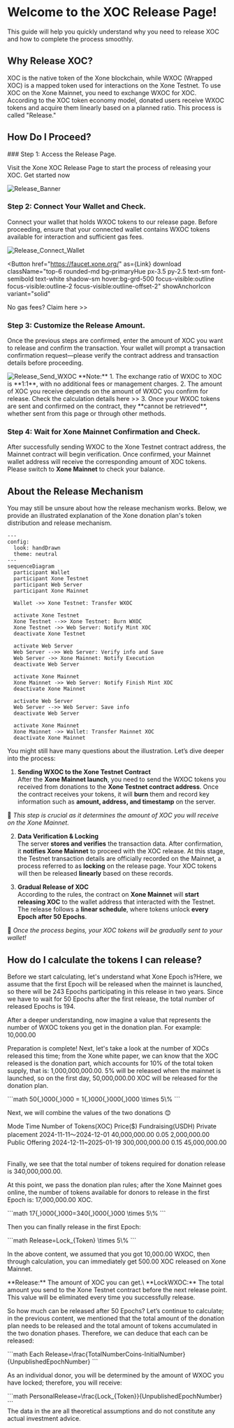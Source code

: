 

# Welcome to the XOC Release Page!

This guide will help you quickly understand why you need to release XOC and how to complete the process smoothly.

## Why Release XOC?

XOC is the native token of the Xone blockchain, while WXOC (Wrapped XOC) is a mapped token used for interactions on the Xone Testnet. To use XOC on the Xone Mainnet, you need to exchange WXOC for XOC. According to the XOC token economy model, donated users receive WXOC tokens and acquire them linearly based on a planned ratio. This process is called "Release."

## How Do I Proceed?  

<Steps>
### Step 1: Access the Release Page.

Visit the Xone XOC Release Page to start the process of releasing your XOC. <Link className='text-primaryHue' isExternal showAnchorIcon href="https://xone.org/release">Get started now</Link>

<Image src="/images/Release_Banner.png" alt="Release_Banner" width={1200} height={800} layout="responsive" />

### Step 2: Connect Your Wallet and Check.

Connect your wallet that holds WXOC tokens to our release page. Before proceeding, ensure that your connected wallet contains WXOC tokens available for interaction and sufficient gas fees.

<Image src="/images/Release_Connect_Wallet.png" alt="Release_Connect_Wallet" width={1200} height={800} layout="responsive" />

<Button
  href="https://faucet.xone.org/"
  as={Link}
  download
  className="top-6 rounded-md bg-primaryHue px-3.5 py-2.5 text-sm font-semibold text-white shadow-sm hover:bg-grd-500 focus-visible:outline focus-visible:outline-2 focus-visible:outline-offset-2"
  showAnchorIcon
  variant="solid"
>
  No gas fees? Claim here >>
</Button>

### Step 3: Customize the Release Amount.

Once the previous steps are confirmed, enter the amount of XOC you want to release and confirm the transaction. Your wallet will prompt a transaction confirmation request—please verify the contract address and transaction details before proceeding.

<Image src="/images/Release_Send_WXOC.png" alt="Release_Send_WXOC" width={1200} height={800} layout="responsive" />

<Callout type="warning" emoji="⚠️">
  **Note:**  
  1. The exchange ratio of WXOC to XOC is **1:1**, with no additional fees or management charges.  
  2. The amount of XOC you receive depends on the amount of WXOC you confirm for release. <Link className='text-primaryHue' showAnchorIcon href="/study/release#how-do-i-calculate-the-tokens-i-can-release">Check the calculation details here >></Link>
  3. Once your WXOC tokens are sent and confirmed on the contract, they **cannot be retrieved**, whether sent from this page or through other methods.
</Callout>

### Step 4: Wait for Xone Mainnet Confirmation and Check.

After successfully sending WXOC to the Xone Testnet contract address, the Mainnet contract will begin verification. Once confirmed, your Mainnet wallet address will receive the corresponding amount of XOC tokens. Please switch to **Xone Mainnet** to check your balance.

</Steps>

## About the Release Mechanism

You may still be unsure about how the release mechanism works. Below, we provide an illustrated explanation of the Xone donation plan's token distribution and release mechanism.

```mermaid
---
config:
  look: handDrawn
  theme: neutral
---
sequenceDiagram
  participant Wallet
  participant Xone Testnet
  participant Web Server
  participant Xone Mainnet

  Wallet ->> Xone Testnet: Transfer WXOC

  activate Xone Testnet
  Xone Testnet -->> Xone Testnet: Burn WXOC
  Xone Testnet ->> Web Server: Notify Mint XOC
  deactivate Xone Testnet

  activate Web Server
  Web Server -->> Web Server: Verify info and Save
  Web Server ->> Xone Mainnet: Notify Execution
  deactivate Web Server

  activate Xone Mainnet
  Xone Mainnet ->> Web Server: Notify Finish Mint XOC
  deactivate Xone Mainnet

  activate Web Server
  Web Server -->> Web Server: Save info
  deactivate Web Server

  activate Xone Mainnet
  Xone Mainnet ->> Wallet: Transfer Mainnet XOC
  deactivate Xone Mainnet

```

You might still have many questions about the illustration. Let’s dive deeper into the process:  

1. **Sending WXOC to the Xone Testnet Contract**  
  After the **Xone Mainnet launch**, you need to send the WXOC tokens you received from donations to the **Xone Testnet contract address**. Once the contract receives your tokens, it will **burn** them and record key information such as **amount, address, and timestamp** on the server.  

  🚨 *This step is crucial as it determines the amount of XOC you will receive on the Xone Mainnet.*  

2. **Data Verification & Locking**  
  The server **stores and verifies** the transaction data. After confirmation, it **notifies Xone Mainnet** to proceed with the XOC release. At this stage, the Testnet transaction details are officially recorded on the Mainnet, a process referred to as **locking** on the release page. Your XOC tokens will then be released **linearly** based on these records.  

3. **Gradual Release of XOC**  
  According to the rules, the contract on **Xone Mainnet** will **start releasing XOC** to the wallet address that interacted with the Testnet. The release follows a **linear schedule**, where tokens unlock **every Epoch after 50 Epochs**.  
  
  🎉 *Once the process begins, your XOC tokens will be gradually sent to your wallet!*

## How do I calculate the tokens I can release?

Before we start calculating, let's understand <Link className='text-primaryHue' showAnchorIcon href="/study/epoch">what Xone Epoch is?</Link>Here, we assume that the first Epoch will be released when the mainnet is launched, so there will be 243 Epochs participating in this release in two years. Since we have to wait for 50 Epochs after the first release, the total number of released Epochs is 194.

After a deeper understanding, now imagine a value that represents the number of WXOC tokens you get in the donation plan. For example: 10,000.00

Preparation is complete! Next, let's take a look at the number of XOCs released this time; from the <Link className='text-primaryHue' showAnchorIcon href="/study/wiki">Xone white paper</Link>, we can know that the XOC released is the donation part, which accounts for 10% of the total token supply, that is: 1,000,000,000.00. 5% will be released when the mainnet is launched, so on the first day, 50,000,000.00 XOC will be released for the donation plan.

<div className="overflow-x-auto">
```math
50{,}000{,}000 = 1{,}000{,}000{,}000 \times 5\%
```
</div>

Next, we will combine the values ​​of the two donations 😊

<div className="overflow-x-auto">
  <Table key={new Date().getTime()} removeWrapper aria-label="XOC Fundraising Table" className="mt-2">
    <TableHeader>
      <TableColumn key="mode">Mode</TableColumn>
      <TableColumn key="time">Time</TableColumn>
      <TableColumn key="tokens">Number of Tokens(XOC)</TableColumn>
      <TableColumn key="price">Price<span>($)</span></TableColumn>
      <TableColumn key="fundraising">Fundraising(USDH)</TableColumn>
    </TableHeader>
    <TableBody>
      <TableRow key="1">
        <TableCell>Private placement</TableCell>
        <TableCell>2024-11-11～2024-12-01</TableCell>
        <TableCell>40,000,000.00</TableCell>
        <TableCell>0.05</TableCell>
        <TableCell>2,000,000.00</TableCell>
      </TableRow>
      <TableRow key="2">
        <TableCell>Public Offering</TableCell>
        <TableCell>2024-12-11~2025-01-19</TableCell>
        <TableCell>300,000,000.00</TableCell>
        <TableCell>0.15</TableCell>
        <TableCell>45,000,000.00</TableCell>
      </TableRow>
    </TableBody>
  </Table>
</div>

Finally, we see that the total number of tokens required for donation release is 340,000,000.00.

At this point, we pass the donation plan rules; after the Xone Mainnet goes online, the number of tokens available for donors to release in the first Epoch is: 17,000,000.00 XOC.

<div className="overflow-x-auto">
```math
17{,}000{,}000=340{,}000{,}000 \times 5\%
```
</div>

Then you can finally release in the first Epoch:

<div className="overflow-x-auto">
```math
Release=Lock_{Token} \times 5\%
```
</div>

In the above content, we assumed that you got 10,000.00 WXOC, then through calculation, you can immediately get 500.00 XOC released on Xone Mainnet.

<Callout type="warning" emoji="⚠️">
  **Release:** The amount of XOC you can get.\
  **LockWXOC:** The total amount you send to the Xone Testnet contract before the next release point. This value will be eliminated every time you successfully release.
</Callout>

So how much can be released after 50 Epochs? Let’s continue to calculate; in the previous content, we mentioned that the total amount of the donation plan needs to be released and the total amount of tokens accumulated in the two donation phases. Therefore, we can deduce that each can be released:

<div className="overflow-x-auto">
```math
Each Release=\frac{TotalNumberCoins-InitialNumber}{UnpublishedEpochNumber}
```
</div>

As an individual donor, you will be determined by the amount of WXOC you have locked; therefore, you will receive:

<div className="overflow-x-auto">
```math
PersonalRelease=\frac{Lock_{Token}}{UnpublishedEpochNumber}
```
</div>

<Callout type="warning" emoji="⚠️">
  The data in the are all theoretical assumptions and do not constitute any actual investment advice.
</Callout>

<ContactInfo />